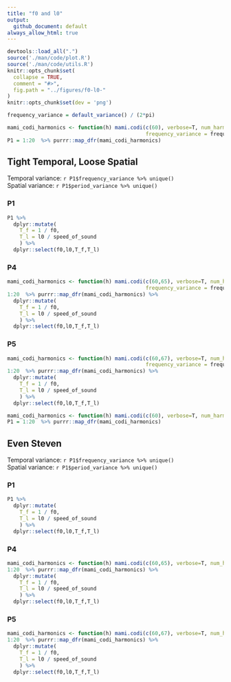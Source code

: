 ```yaml
---
title: "f0 and l0"
output:
  github_document: default
always_allow_html: true
---
```

```r
devtools::load_all(".")
source('./man/code/plot.R')
source('./man/code/utils.R')
knitr::opts_chunk$set(
  collapse = TRUE,
  comment = "#>",
  fig.path = "../figures/f0-l0-"
)
knitr::opts_chunk$set(dev = 'png')
```
```r
frequency_variance = default_variance() / (2*pi)
```


```r
mami_codi_harmonics <- function(h) mami.codi(c(60), verbose=T, num_harmonics = h,
                                             frequency_variance = frequency_variance)
P1 = 1:20  %>% purrr::map_dfr(mami_codi_harmonics)
```

## Tight Temporal, Loose Spatial

Temporal variance: `r P1$frequency_variance %>% unique()`\
Spatial  variance: `r P1$period_variance %>% unique()`

### P1

```r
P1 %>% 
  dplyr::mutate(
    T_f = 1 / f0, 
    T_l = l0 / speed_of_sound
    ) %>%
  dplyr::select(f0,l0,T_f,T_l)
```

### P4

```r
mami_codi_harmonics <- function(h) mami.codi(c(60,65), verbose=T, num_harmonics = h,
                                             frequency_variance = frequency_variance)
1:20  %>% purrr::map_dfr(mami_codi_harmonics) %>% 
  dplyr::mutate(
    T_f = 1 / f0, 
    T_l = l0 / speed_of_sound
    ) %>%
  dplyr::select(f0,l0,T_f,T_l)
```

### P5

```r
mami_codi_harmonics <- function(h) mami.codi(c(60,67), verbose=T, num_harmonics = h,
                                             frequency_variance = frequency_variance)
1:20  %>% purrr::map_dfr(mami_codi_harmonics) %>% 
  dplyr::mutate(
    T_f = 1 / f0, 
    T_l = l0 / speed_of_sound
    ) %>%
  dplyr::select(f0,l0,T_f,T_l)
```

```r
mami_codi_harmonics <- function(h) mami.codi(c(60), verbose=T, num_harmonics = h)
P1 = 1:20  %>% purrr::map_dfr(mami_codi_harmonics)
```

## Even Steven

Temporal variance: `r P1$frequency_variance %>% unique()`\
Spatial  variance: `r P1$period_variance %>% unique()`

### P1

```r
P1 %>% 
  dplyr::mutate(
    T_f = 1 / f0, 
    T_l = l0 / speed_of_sound
    ) %>%
  dplyr::select(f0,l0,T_f,T_l)
```

### P4

```r
mami_codi_harmonics <- function(h) mami.codi(c(60,65), verbose=T, num_harmonics = h)
1:20  %>% purrr::map_dfr(mami_codi_harmonics) %>% 
  dplyr::mutate(
    T_f = 1 / f0, 
    T_l = l0 / speed_of_sound
    ) %>%
  dplyr::select(f0,l0,T_f,T_l)
```

### P5

```r
mami_codi_harmonics <- function(h) mami.codi(c(60,67), verbose=T, num_harmonics = h)
1:20  %>% purrr::map_dfr(mami_codi_harmonics) %>% 
  dplyr::mutate(
    T_f = 1 / f0, 
    T_l = l0 / speed_of_sound
    ) %>%
  dplyr::select(f0,l0,T_f,T_l)
```
